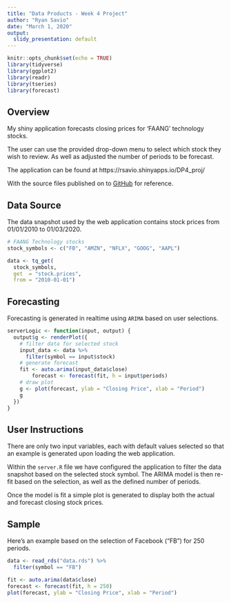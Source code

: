 ---
title: "Data Products - Week 4 Project"
author: "Ryan Savio"
date: "March 1, 2020"
output:
  slidy_presentation: default
---

```{r setup, include=FALSE}
knitr::opts_chunk$set(echo = TRUE)
library(tidyverse)
library(ggplot2)
library(readr)
library(tseries)
library(forecast)
```

## Overview
My shiny application forecasts closing prices for 'FAANG' technology stocks.

The user can use the provided drop-down menu to select which stock they wish to review. As well as adjusted the number of periods to be forecast.

The application can be found at https://rsavio.shinyapps.io/DP4_proj/

With the source files published on to [GitHub](https://github.com/rasavio/DP4_Proj) for reference.

## Data Source

The data snapshot used by the web application contains stock prices from 01/01/2010 to 01/03/2020. 

```{r, eval=FALSE}
# FAANG Technology stocks
stock_symbols <- c("FB", "AMZN", "NFLX", "GOOG", "AAPL")

data <- tq_get(
  stock_symbols,
  get  = "stock.prices",
  from = "2010-01-01")
```

## Forecasting
Forecasting is generated in realtime using `ARIMA` based on user selections.
```{r, eval=FALSE}
serverLogic <- function(input, output) {
  output$g <- renderPlot({
    # filter data for selected stock
    input_data <- data %>%
      filter(symbol == input$stock)
    # generate forecast
    fit <- auto.arima(input_data$close)
        forecast <- forecast(fit, h = input$periods)
    # draw plot
    g <- plot(forecast, ylab = "Closing Price", xlab = "Period")
    g
  })
}
```
## User Instructions

There are only two input variables, each with default values selected so that an example is generated upon loading the web application.

Within the `server.R` file we have configured the application to filter the data snapshot based on the selected stock symbol. The ARIMA model is then re-fit based on the selection, as well as the defined number of periods.

Once the model is fit a simple plot is generated to display both the actual and forecast closing stock prices.

## Sample
Here's an example based on the selection of Facebook ("FB") for 250 periods.

```{r}
data <- read_rds("data.rds") %>%
  filter(symbol == "FB")

fit <- auto.arima(data$close)
forecast <- forecast(fit, h = 250)
plot(forecast, ylab = "Closing Price", xlab = "Period")
```



